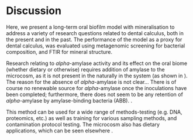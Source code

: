 # Discussion

<!-- Big summary/important statement for the science -->
Here, we present a long-term oral biofilm model with mineralisation to address
a variety of research questions related to dental calculus, both in the present
and in the past.
The performance of the model as a proxy for dental calculus, was evaluated
using metagenomic screening for bacterial composition, and FTIR for mineral 
structure.
<!-- Scientific findings as extension of previous work -->

<!-- Findings' scientific implications -->

<!-- secondary findings -->

<!-- How this engineering will facilitate future research -->

<!-- Forward-looking statements about the field as a whole -->

<!-- a summary/importance of the engineering aspect of the work -->

<!-- How it facilitates scientific research -->

<!-- limitations of the platform show which questions would be unanswered -->
Research relating to $alpha$-amylase activity and its effect on the oral biome
(whether dietary or otherwise) requires addition of amylase to the microcosm, as
it is not present in the naturally in the system (as shown in <!--cite starch paper-->). The reason for the absence of $alpha$-amylase is not clear...
There is of course no renewable source for $alpha$-amylase once the inoculations
have been completed; furthermore, there does not seem to be any retention of $alpha$-amylase
by amylase-binding bacteria (ABB).
<!-- Why is it not present???
compare ABS species in samples (both media and final calculus) to ABS species in plaque/calculus. Different proportions? No need for a-amylase with sucrose feedings?-->.

<!-- How it will facilitate the specific topic of research (e.g. archaeology) -->

This method can be used for a wide range of methods-testing (e.g. DNA, proteomics, etc.) 
as well as training for various sampling methods, and contamination protocol testing.
The microcosm also has dietary applications, which can be seen elsewhere <!-- [bartholdy] -->.